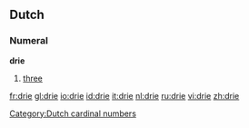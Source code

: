 ==Dutch==
[[Category:Dutch cardinal numbers]]
===Numeral===
'''drie'''
# [[three]]

[[fr:drie]]
[[gl:drie]]
[[io:drie]]
[[id:drie]]
[[it:drie]]
[[nl:drie]]
[[ru:drie]]
[[vi:drie]]
[[zh:drie]]